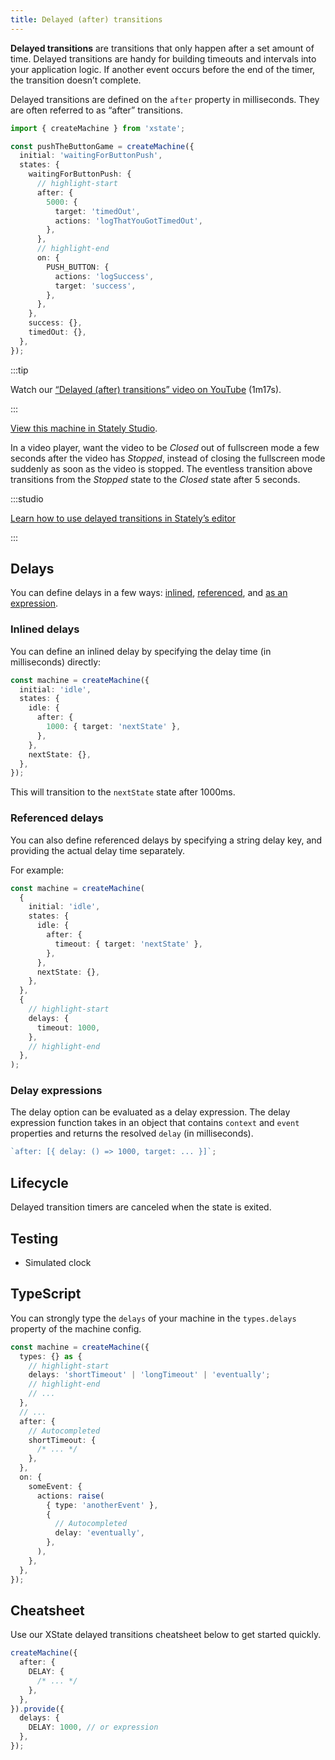 ```yaml
---
title: Delayed (after) transitions
---
```


**Delayed transitions** are transitions that only happen after a set amount of time. Delayed transitions are handy for building timeouts and intervals into your application logic. If another event occurs before the end of the timer, the transition doesn’t complete.

Delayed transitions are defined on the `after` property in milliseconds. They are often referred to as “after” transitions.

```ts
import { createMachine } from 'xstate';

const pushTheButtonGame = createMachine({
  initial: 'waitingForButtonPush',
  states: {
    waitingForButtonPush: {
      // highlight-start
      after: {
        5000: {
          target: 'timedOut',
          actions: 'logThatYouGotTimedOut',
        },
      },
      // highlight-end
      on: {
        PUSH_BUTTON: {
          actions: 'logSuccess',
          target: 'success',
        },
      },
    },
    success: {},
    timedOut: {},
  },
});
```

:::tip

Watch our [“Delayed (after) transitions” video on YouTube](https://www.youtube.com/watch?v=5RE_eazRhrw&list=PLvWgkXBB3dd4I_l-djWVU2UGPyBgKfnTQ&index=12) (1m17s).

:::

<EmbedMachine
  name="Delayed (after) transitions"
  embedURL="https://stately.ai/registry/editor/embed/1c962847-2829-45e2-b6fc-5f42fa3f8b6b?machineId=5671366b-05cf-43f5-a09a-b88373ea27c1"
/>

[View this machine in Stately Studio](https://stately.ai/registry/editor/e13bef2b-bb13-4465-96ac-0bc25340688e?machineId=5671366b-05cf-43f5-a09a-b88373ea27c1).

In a video player, want the video to be *Closed* out of fullscreen mode a few seconds after the video has *Stopped*, instead of closing the fullscreen mode suddenly as soon as the video is stopped. The eventless transition above transitions from the *Stopped* state to the *Closed* state after 5 seconds.

:::studio

[Learn how to use delayed transitions in Stately’s editor](TODO)

:::

## Delays

You can define delays in a few ways: [inlined](#inlined-delays), [referenced](#referenced-delays), and [as an expression](#delay-expressions).

### Inlined delays

You can define an inlined delay by specifying the delay time (in milliseconds) directly:

```ts
const machine = createMachine({
  initial: 'idle',
  states: {
    idle: {
      after: {
        1000: { target: 'nextState' },
      },
    },
    nextState: {},
  },
});
```

This will transition to the `nextState` state after 1000ms.

### Referenced delays

You can also define referenced delays by specifying a string delay key, and providing the actual delay time separately.

For example:

```ts
const machine = createMachine(
  {
    initial: 'idle',
    states: {
      idle: {
        after: {
          timeout: { target: 'nextState' },
        },
      },
      nextState: {},
    },
  },
  {
    // highlight-start
    delays: {
      timeout: 1000,
    },
    // highlight-end
  },
);
```

### Delay expressions

The delay option can be evaluated as a delay expression. The delay expression function takes in an object that contains `context` and `event` properties and returns the resolved `delay` (in milliseconds).

```ts
`after: [{ delay: () => 1000, target: ... }]`;
```

## Lifecycle

Delayed transition timers are canceled when the state is exited.

## Testing

- Simulated clock

## TypeScript

You can strongly type the `delays` of your machine in the `types.delays` property of the machine config.

```ts
const machine = createMachine({
  types: {} as {
    // highlight-start
    delays: 'shortTimeout' | 'longTimeout' | 'eventually';
    // highlight-end
    // ...
  },
  // ...
  after: {
    // Autocompleted
    shortTimeout: {
      /* ... */
    },
  },
  on: {
    someEvent: {
      actions: raise(
        { type: 'anotherEvent' },
        {
          // Autocompleted
          delay: 'eventually',
        },
      ),
    },
  },
});
```

## Cheatsheet

Use our XState delayed transitions cheatsheet below to get started quickly.

```ts
createMachine({
  after: {
    DELAY: {
      /* ... */
    },
  },
}).provide({
  delays: {
    DELAY: 1000, // or expression
  },
});
```

